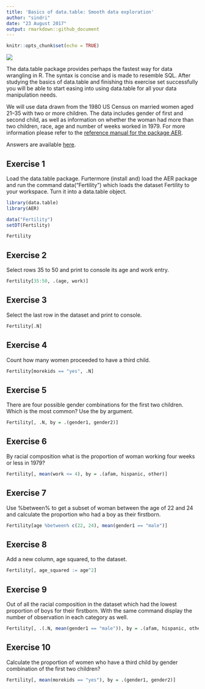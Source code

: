 ```yaml
---
title: 'Basics of data.table: Smooth data exploration'
author: "sindri"
date: "23 August 2017"
output: rmarkdown::github_document
---
```


```r
knitr::opts_chunk$set(echo = TRUE)
```

![](https://www.r-exercises.com/wp-content/uploads/2017/08/speed.jpg)

The data.table package provides perhaps the fastest way for data wrangling in R. The syntax is concise and is made to resemble SQL. After studying the basics of data.table and finishing this exercise set successfully you will be able to start easing into using data.table for all your data manipulation needs.  

We will use data drawn from the 1980 US Census on married women aged 21–35 with two or more children. The data includes gender of first and second child, as well as information on whether the woman had more than two children, race, age and number of weeks worked in 1979. For more information please refer to the [reference manual for the package AER](https://cran.r-project.org/web/packages/AER/AER.pdf).  

Answers are available [here](http://www.r-exercises.com/2017/08/23/basics-of-data-table-smooth-data-exploration-solution).  

## Exercise 1

Load the data.table package. Furtermore (install and) load the AER package and run the command data("Fertility") which loads the dataset Fertility to your workspace. Turn it into a data.table object.

```r
library(data.table)
library(AER)

data("Fertility")
setDT(Fertility)

Fertility
```

## Exercise 2

Select rows 35 to 50 and print to console its age and work entry.  

```r
Fertility[35:50, .(age, work)]
```

## Exercise 3

Select the last row in the dataset and print to console.  

```r
Fertility[.N]
```

## Exercise 4

Count how many women proceeded to have a third child.  
 
```r
Fertility[morekids == "yes", .N]
```

## Exercise 5

There are four possible gender combinations for the first two children. Which is the most common? Use the by argument.  
 
```r
Fertility[, .N, by = .(gender1, gender2)]
```

## Exercise 6

By racial composition what is the proportion of woman working four weeks or less in 1979?  
 
```r
Fertility[, mean(work <= 4), by = .(afam, hispanic, other)]
```

## Exercise 7

Use %between% to get a subset of woman between the age of 22 and 24 and calculate the proportion who had a boy as their firstborn.  

```r
Fertility[age %between% c(22, 24), mean(gender1 == "male")]
```

## Exercise 8

Add a new column, age squared, to the dataset.  

```r
Fertility[, age_squared := age^2]
```


## Exercise 9

Out of all the racial composition in the dataset which had the lowest proportion of boys for their firstborn. With the same command display the number of observation in each category as well.  

```r
Fertility[, .(.N, mean(gender1 == "male")), by = .(afam, hispanic, other)]
```

## Exercise 10

Calculate the proportion of women who have a third child by gender combination of the first two children?  

```r
Fertility[, mean(morekids == "yes"), by = .(gender1, gender2)]
```